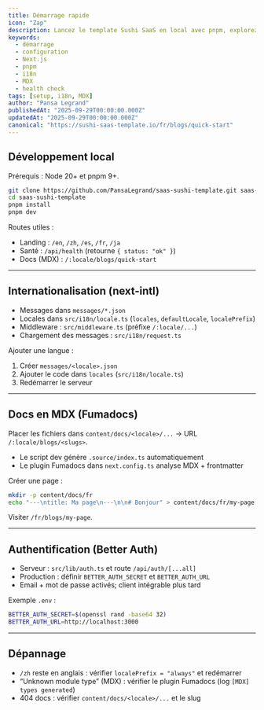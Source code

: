 ```yaml
---
title: Démarrage rapide
icon: "Zap"
description: Lancez le template Sushi SaaS en local avec pnpm, explorez les routes i18n, les health checks et les blogs MDX, puis voyez où configurer l’authentification, la facturation et la documentation.
keywords:
  - démarrage
  - configuration
  - Next.js
  - pnpm
  - i18n
  - MDX
  - health check
tags: [setup, i18n, MDX]
author: "Pansa Legrand"
publishedAt: "2025-09-29T00:00:00.000Z"
updatedAt: "2025-09-29T00:00:00.000Z"
canonical: "https://sushi-saas-template.io/fr/blogs/quick-start"
---
```


## Développement local

Prérequis : Node 20+ et pnpm 9+.

```bash
git clone https://github.com/PansaLegrand/saas-sushi-template.git saas-sushi-template
cd saas-sushi-template
pnpm install
pnpm dev
```

Routes utiles :

- Landing : `/en`, `/zh`, `/es`, `/fr`, `/ja`
- Santé : `/api/health` (retourne `{ status: "ok" }`)
- Docs (MDX) : `/:locale/blogs/quick-start`

---

## Internationalisation (next-intl)

- Messages dans `messages/*.json`
- Locales dans `src/i18n/locale.ts` (`locales`, `defaultLocale`, `localePrefix`)
- Middleware : `src/middleware.ts` (préfixe `/:locale/...`)
- Chargement des messages : `src/i18n/request.ts`

Ajouter une langue :

1) Créer `messages/<locale>.json`
2) Ajouter le code dans `locales` (`src/i18n/locale.ts`)
3) Redémarrer le serveur

---

## Docs en MDX (Fumadocs)

Placer les fichiers dans `content/docs/<locale>/...` → URL `/:locale/blogs/<slugs>`.

- Le script dev génère `.source/index.ts` automatiquement
- Le plugin Fumadocs dans `next.config.ts` analyse MDX + frontmatter

Créer une page :

```bash
mkdir -p content/docs/fr
echo "---\ntitle: Ma page\n---\n\n# Bonjour" > content/docs/fr/my-page.mdx
```

Visiter `/fr/blogs/my-page`.

---

## Authentification (Better Auth)

- Serveur : `src/lib/auth.ts` et route `/api/auth/[...all]`
- Production : définir `BETTER_AUTH_SECRET` et `BETTER_AUTH_URL`
- Email + mot de passe activés; client intégrable plus tard

Exemple `.env` :

```bash
BETTER_AUTH_SECRET=$(openssl rand -base64 32)
BETTER_AUTH_URL=http://localhost:3000
```

---

## Dépannage

- `/zh` reste en anglais : vérifier `localePrefix = "always"` et redémarrer
- “Unknown module type” (MDX) : vérifier le plugin Fumadocs (log `[MDX] types generated`)
- 404 docs : vérifier `content/docs/<locale>/...` et le slug

